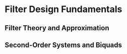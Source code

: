# Filter Design Fundamentals

## Filter Theory and Approximation

## Second-Order Systems and Biquads